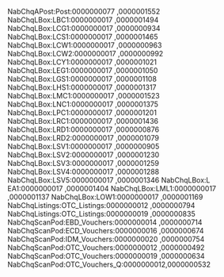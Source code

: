 NabChqAPost:Post:0000000077            ,0000001552
NabChqLBox:LBC1:0000000017             ,0000001494
NabChqLBox:LCG1:0000000017             ,0000000934
NabChqLBox:LCS1:0000000017             ,0000001465
NabChqLBox:LCW1:0000000017             ,0000000963
NabChqLBox:LCW2:0000000017             ,0000000992
NabChqLBox:LCY1:0000000017             ,0000001021
NabChqLBox:LEG1:0000000017             ,0000001050
NabChqLBox:LGS1:0000000017             ,0000001108
NabChqLBox:LHS1:0000000017             ,0000001317
NabChqLBox:LMC1:0000000017             ,0000001523
NabChqLBox:LNC1:0000000017             ,0000001375
NabChqLBox:LPC1:0000000017             ,0000001201
NabChqLBox:LRC1:0000000017             ,0000001436
NabChqLBox:LRD1:0000000017             ,0000000876
NabChqLBox:LRD2:0000000017             ,0000001079
NabChqLBox:LSV1:0000000017             ,0000000905
NabChqLBox:LSV2:0000000017             ,0000001230
NabChqLBox:LSV3:0000000017             ,0000001259
NabChqLBox:LSV4:0000000017             ,0000001288
NabChqLBox:LSV5:0000000017             ,0000001346
NabChqLBox:L​EA1:0000000017          ,0000001404
NabChqLBox:L​ML1:0000000017          ,0000001137
NabChqLBox:L​OW1:0000000017          ,0000001169
NabChqListings:OTC_Listings:0000000012 ,0000000794
NabChqListings:OTC_Listings:0000000019 ,0000000835
NabChqScanPod:EBD_Vouchers:0000000014  ,0000000714
NabChqScanPod:ECD_Vouchers:0000000016  ,0000000674
NabChqScanPod:IDM_Vouchers:0000000020  ,0000000754
NabChqScanPod:OTC_Vouchers:0000000012  ,0000000492
NabChqScanPod:OTC_Vouchers:0000000019  ,0000000634
NabChqScanPod:OTC_Vouchers_Q:0000000012,0000000532

